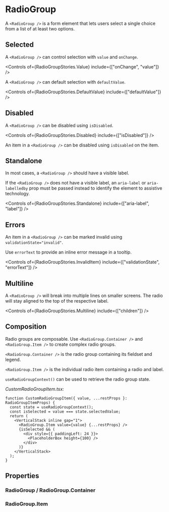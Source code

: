 
<Meta of={RadioGroupStories} />

# RadioGroup

A `<RadioGroup />` is a form element that lets users select a single choice from a list of at least two options.

<Canvas of={RadioGroupStories.Default} />

## Selected

A `<RadioGroup />` can control selection with `value` and `onChange`.

<Canvas of={RadioGroupStories.Value} />

<Controls of={RadioGroupStories.Value} include={["onChange", "value"]} />

A `<RadioGroup />` can default selection with `defaultValue`.

<Canvas of={RadioGroupStories.DefaultValue} />

<Controls of={RadioGroupStories.DefaultValue} include={["defaultValue"]} />

## Disabled

A `<RadioGroup />` can be disabled using `isDisabled`.

<Canvas of={RadioGroupStories.Disabled} />

<Controls of={RadioGroupStories.Disabled} include={["isDisabled"]} />

An item in a `<RadioGroup />` can be disabled using `isDisabled` on the item.

<Canvas of={RadioGroupStories.DisabledItem} />

## Standalone

In most cases, a `<RadioGroup />` should have a visible label.

If the `<RadioGroup />` does not have a visible label, an `aria-label` or `aria-labelledby` prop must be passed instead to identify the element to assistive technology.

<Canvas of={RadioGroupStories.Standalone} />

<Controls of={RadioGroupStories.Standalone} include={["aria-label", "label"]} />

## Errors

An item in a `<RadioGroup />` can be marked invalid using `validationState="invalid"`.

Use `errorText` to provide an inline error message in a tooltip.

<Canvas of={RadioGroupStories.InvalidItem} />

<Controls
  of={RadioGroupStories.InvalidItem}
  include={["validationState", "errorText"]}
/>

## Multiline

A `<RadioGroup />` will break into multiple lines on smaller screens. The radio will stay aligned to the top of the respective label.

<Canvas of={RadioGroupStories.Multiline} />

<Controls of={RadioGroupStories.Multiline} include={["children"]} />

## Composition

Radio groups are composable. Use `<RadioGroup.Container />` and `<RadioGroup.Item />` to create complex radio groups.

`<RadioGroup.Container />` is the radio group containing its fieldset and legend.

`<RadioGroup.Item />` is the individual radio item containing a radio and label.

`useRadioGroupContext()` can be used to retrieve the radio group state.

<Canvas of={RadioGroupStories.Composition} />

_CustomRadioGroupItem.tsx:_

```tsx
function CustomRadioGroupItem({ value, ...restProps }: RadioGroupItemProps) {
  const state = useRadioGroupContext();
  const isSelected = value === state.selectedValue;
  return (
    <VerticalStack inline gap="1">
      <RadioGroup.Item value={value} {...restProps} />
      {isSelected && (
        <div style={{ paddingLeft: 24 }}>
          <PlaceholderBox height={100} />
        </div>
      )}
    </VerticalStack>
  );
}
```

## Properties

### RadioGroup / RadioGroup.Container

<ArgTypes of={RadioGroup} />

### RadioGroup.Item

<ArgTypes of={RadioGroup.Item} />
